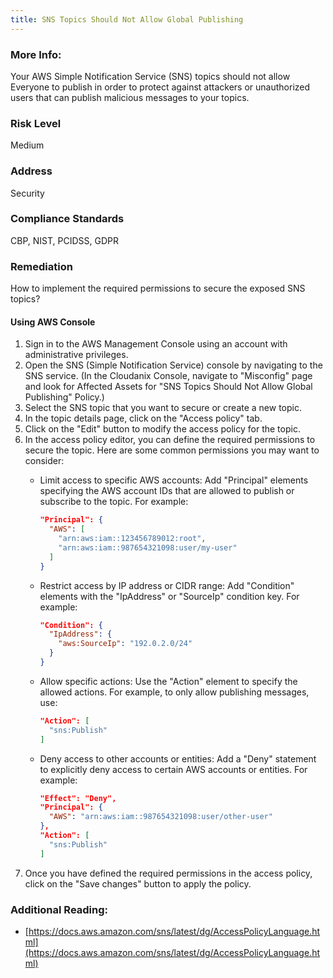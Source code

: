 ```yaml
---
title: SNS Topics Should Not Allow Global Publishing
---
```


### More Info:

Your AWS Simple Notification Service (SNS) topics should not allow Everyone to publish in order to protect against attackers or unauthorized users that can publish malicious messages to your topics.

### Risk Level

Medium

### Address

Security

### Compliance Standards

CBP, NIST, PCIDSS, GDPR

### Remediation

How to implement the required permissions to secure the exposed SNS topics?

#### Using AWS Console

1. Sign in to the AWS Management Console using an account with administrative privileges.
2. Open the SNS (Simple Notification Service) console by navigating to the SNS service.
    (In the Cloudanix Console, navigate to "Misconfig" page and look for Affected Assets for "SNS Topics Should Not Allow Global Publishing" Policy.)
3. Select the SNS topic that you want to secure or create a new topic.
4. In the topic details page, click on the "Access policy" tab.
5. Click on the "Edit" button to modify the access policy for the topic.
6. In the access policy editor, you can define the required permissions to secure the topic. Here are some common permissions you may want to consider:
   - Limit access to specific AWS accounts: Add "Principal" elements specifying the AWS account IDs that are allowed to publish or subscribe to the topic. For example:
   
     ```json
     "Principal": {
       "AWS": [
         "arn:aws:iam::123456789012:root",
         "arn:aws:iam::987654321098:user/my-user"
       ]
     }
     ```

   - Restrict access by IP address or CIDR range: Add "Condition" elements with the "IpAddress" or "SourceIp" condition key. For example:
   
     ```json
     "Condition": {
       "IpAddress": {
         "aws:SourceIp": "192.0.2.0/24"
       }
     }
     ```

   - Allow specific actions: Use the "Action" element to specify the allowed actions. For example, to only allow publishing messages, use:
   
     ```json
     "Action": [
       "sns:Publish"
     ]
     ```

   - Deny access to other accounts or entities: Add a "Deny" statement to explicitly deny access to certain AWS accounts or entities. For example:
   
     ```json
     "Effect": "Deny",
     "Principal": {
       "AWS": "arn:aws:iam::987654321098:user/other-user"
     },
     "Action": [
       "sns:Publish"
     ]
     ```
7. Once you have defined the required permissions in the access policy, click on the "Save changes" button to apply the policy.

### Additional Reading:

- [https://docs.aws.amazon.com/sns/latest/dg/AccessPolicyLanguage.html](https://docs.aws.amazon.com/sns/latest/dg/AccessPolicyLanguage.html)
